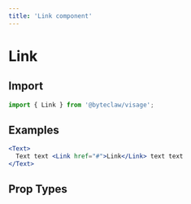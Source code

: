 ```yaml
---
title: 'Link component'
---
```


# Link

## Import

```js transpile=false
import { Link } from '@byteclaw/visage';
```

## Examples

```jsx live=true
<Text>
  Text text <Link href="#">Link</Link> text text
</Text>
```

## Prop Types

<PropTypes component="Link" />
